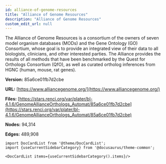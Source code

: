 ```yaml
---
id: alliance-of-genome-resources
title: "Alliance of Genome Resources"
description: "Alliance of Genome Resources"
custom_edit_url: null
---
```





The Alliance of Genome Resources is a consortium of the owners of seven model organism databases (MODs) and the Gene Ontology (GO) Consortium, whose goal is to provide an integrated view of their data to all biologists, clinicians, and other interested parties. The Alliance provides the results of all methods that have been benchmarked by the Quest for Orthologs Consortium (QfO), as well as curated ortholog inferences from HGNC (human, mouse, rat genes).

**Version:** 85a6ce01fb7d2cbe

**URL:** [https://www.alliancegenome.org/](https://www.alliancegenome.org/)

**Files:** [https://stars.renci.org/var/plater/bl-4.1.6/GenomeAllianceOrthologs_Automat/85a6ce01fb7d2cbe](https://stars.renci.org/var/plater/bl-4.1.6/GenomeAllianceOrthologs_Automat/85a6ce01fb7d2cbe)

**Nodes:** 94,314

**Edges:** 489,908





```mdx-code-block
import DocCardList from '@theme/DocCardList';
import {useCurrentSidebarCategory} from '@docusaurus/theme-common';

<DocCardList items={useCurrentSidebarCategory().items}/>
```
      